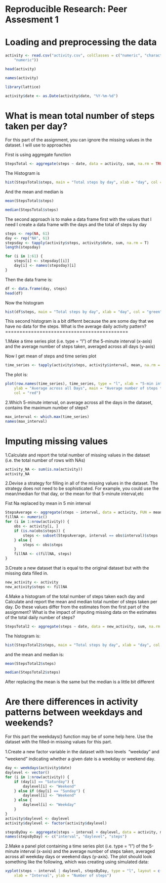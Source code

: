 
Reproducible Research: Peer Assesment 1
=======================================

Loading and preprocessing the data 
==================================

```r
activity <- read.csv("activity.csv", colClasses = c("numeric", "character", 
    "numeric"))
```
```r
head(activity)
```

```r
names(activity)
```

```r
library(lattice)
```

```r
activity$date <- as.Date(activity$date, "%Y-%m-%d")
```
What is mean total number of steps taken per day?
=================================================

For this part of the assignment, you can ignore the missing values in the dataset.
I will use to approaches

First is using aggregate function

```r
StepsTotal <- aggregate(steps ~ date, data = activity, sum, na.rm = TRUE)
```
The Histogram is 
```r
hist(StepsTotal$steps, main = "Total steps by day", xlab = "day", col = "red")
```
And the mean and median is
```r
mean(StepsTotal$steps)
```

```r
median(StepsTotal$steps)
```
The second approach is to make a data frame first with the values that I need I create a data frame with the days and the total of steps by day
```r
steps <- rep(NA, 61)
day <- rep("NA", 61)
stepsday <- tapply(activity$steps, activity$date, sum, na.rm = T)
length(stepsday)
```

```r
for (i in 1:61) {
    steps[i] <- stepsday[[i]]
    day[i] <- names(stepsday)[i]
}
```
Then the data frame is:
```r
df <- data.frame(day, steps)
head(df)
```
Now the histogram
```r
hist(df$steps, main = "Total steps by day", xlab = "day", col = "green")
```
This second histogram is a bit differnt because the are some day that we have no data for the steps.
What is the average daily activity pattern?
===========================================

1.Make a time series plot (i.e. type = “l”) of the 5-minute interval (x-axis) and the average number of steps taken, averaged across all days (y-axis)

Now I get mean of steps and time series plot
```r
time_series <- tapply(activity$steps, activity$interval, mean, na.rm = TRUE)
```
The plot is:
```r
plot(row.names(time_series), time_series, type = "l", xlab = "5-min interval", 
    ylab = "Average across all Days", main = "Average number of steps taken", 
    col = "red")
```
2.Which 5-minute interval, on average across all the days in the dataset, contains the maximum number of steps?
```r
max_interval <- which.max(time_series)
names(max_interval)
```
Imputing missing values
=======================

1.Calculate and report the total number of missing values in the dataset (i.e. the total number of rows with NAs)
```r
activity_NA <- sum(is.na(activity))
activity_NA
```
2.Devise a strategy for filling in all of the missing values in the dataset. The strategy does not need to be sophisticated. For example, you could use the mean/median for that day, or the mean for that 5-minute interval,etc

Fist Na replaced by mean in 5 min interval
```r
StepsAverage <- aggregate(steps ~ interval, data = activity, FUN = mean)
fillNA <- numeric()
for (i in 1:nrow(activity)) {
    obs <- activity[i, ]
    if (is.na(obs$steps)) {
        steps <- subset(StepsAverage, interval == obs$interval)$steps
    } else {
        steps <- obs$steps
    }
    fillNA <- c(fillNA, steps)
}
```
3.Create a new dataset that is equal to the original dataset but with the missing data filled in.
```r
new_activity <- activity
new_activity$steps <- fillNA
```
4.Make a histogram of the total number of steps taken each day and Calculate and report the mean and median total number of steps taken per day. Do these values differ from the estimates from the first part of the assignment? What is the impact of imputing missing data on the estimates of the total daily number of steps?
```r
StepsTotal2 <- aggregate(steps ~ date, data = new_activity, sum, na.rm = TRUE)
```
The histogram is:
```r
hist(StepsTotal2$steps, main = "Total steps by day", xlab = "day", col = "red")
```
and the mean and median is:
```r
mean(StepsTotal2$steps)
```
```r
median(StepsTotal2$steps)
```
After replacing the mean is the same but the median is a little bit different

Are there differences in activity patterns between weekdays and weekends?
=========================================================================

For this part the weekdays() function may be of some help here. Use the dataset with the filled-in missing values for this part.

1.Create a new factor variable in the dataset with two levels  weekday and weekend indicating whether a given date is a weekday or weekend day.
```r
day <- weekdays(activity$date)
daylevel <- vector()
for (i in 1:nrow(activity)) {
    if (day[i] == "Saturday") {
        daylevel[i] <- "Weekend"
    } else if (day[i] == "Sunday") {
        daylevel[i] <- "Weekend"
    } else {
        daylevel[i] <- "Weekday"
    }
}
activity$daylevel <- daylevel
activity$daylevel <- factor(activity$daylevel)

stepsByDay <- aggregate(steps ~ interval + daylevel, data = activity, mean)
names(stepsByDay) <- c("interval", "daylevel", "steps")
```
2.Make a panel plot containing a time series plot (i.e. type = “l”) of the 5-minute interval (x-axis) and the average number of steps taken, averaged across all weekday days or weekend days (y-axis). The plot should look something like the following, which was creating using simulated data:
```r
xyplot(steps ~ interval | daylevel, stepsByDay, type = "l", layout = c(1, 2), 
    xlab = "Interval", ylab = "Number of steps")
```
